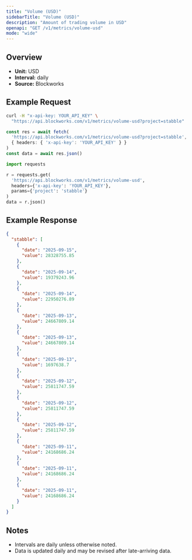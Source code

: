 ```yaml
---
title: "Volume (USD)"
sidebarTitle: "Volume (USD)"
description: "Amount of trading volume in USD"
openapi: "GET /v1/metrics/volume-usd"
mode: "wide"
---
```


## Overview

- **Unit:** USD
- **Interval:** daily
- **Source:** Blockworks

## Example Request

<CodeGroup>

```bash cURL
curl -H "x-api-key: YOUR_API_KEY" \
  "https://api.blockworks.com/v1/metrics/volume-usd?project=stabble"
```

```typescript TypeScript
const res = await fetch(
  'https://api.blockworks.com/v1/metrics/volume-usd?project=stabble',
  { headers: { 'x-api-key': 'YOUR_API_KEY' } }
)
const data = await res.json()
```

```python Python
import requests

r = requests.get(
  'https://api.blockworks.com/v1/metrics/volume-usd',
  headers={'x-api-key': 'YOUR_API_KEY'},
  params={'project': 'stabble'}
)
data = r.json()
```

</CodeGroup>

## Example Response

```json
{
  "stabble": [
    {
      "date": "2025-09-15",
      "value": 28328755.85
    },
    {
      "date": "2025-09-14",
      "value": 19379243.96
    },
    {
      "date": "2025-09-14",
      "value": 22950276.89
    },
    {
      "date": "2025-09-13",
      "value": 24667809.14
    },
    {
      "date": "2025-09-13",
      "value": 24667809.14
    },
    {
      "date": "2025-09-13",
      "value": 1697638.7
    },
    {
      "date": "2025-09-12",
      "value": 25811747.59
    },
    {
      "date": "2025-09-12",
      "value": 25811747.59
    },
    {
      "date": "2025-09-12",
      "value": 25811747.59
    },
    {
      "date": "2025-09-11",
      "value": 24168686.24
    },
    {
      "date": "2025-09-11",
      "value": 24168686.24
    },
    {
      "date": "2025-09-11",
      "value": 24168686.24
    }
  ]
}
```

## Notes
- Intervals are daily unless otherwise noted.
- Data is updated daily and may be revised after late-arriving data.